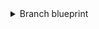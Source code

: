 <details>
<summary>Branch blueprint</summary>

```json showLineNumbers
{
  "identifier": "branch_protection",
  "title": "Branch",
  "icon": "Microservice",
  "schema": {
    "properties": {
      "require_approval_count": {
        "title": "Require approvals",
        "type": "number",
        "icon": "DefaultProperty"
      },
      "is_protected": {
        "title": "Is branch protected",
        "type": "boolean",
        "icon": "DefaultProperty"
      },
      "require_code_owner_review": {
        "title": "Require code owner review",
        "type": "boolean",
        "icon": "DefaultProperty"
      },
      "allow_deletions": {
        "icon": "DefaultProperty",
        "title": "Allow Deletions",
        "type": "boolean"
      },
      "allow_force_pushes": {
        "title": "Allow force pushes",
        "type": "boolean",
        "icon": "DefaultProperty"
      },
      "url": {
        "title": "Branch URL",
        "type": "string",
        "format": "url"
      }
    },
    "required": []
  },
  "mirrorProperties": {},
  "calculationProperties": {},
  "aggregationProperties": {},
  "relations": {
    "service": {
      "title": "Service",
      "target": "service",
      "required": false,
      "many": true
    }
  }
}
```

</details>
